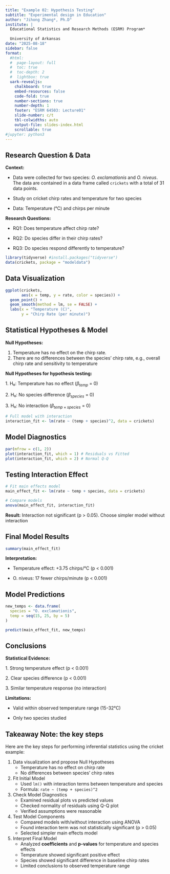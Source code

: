 ```yaml
---
title: "Example 02: Hypothesis Testing"
subtitle: "Experimental design in Education"
author: "Jihong Zhang*, Ph.D"
institute: | 
  Educational Statistics and Research Methods (ESRM) Program*
  
  University of Arkansas
date: "2025-08-18"
sidebar: false
format: 
  #html: 
  #  page-layout: full
  #  toc: true
  #  toc-depth: 2
  #  lightbox: true
  uark-revealjs:
    chalkboard: true
    embed-resources: false
    code-fold: true
    number-sections: true
    number-depth: 1
    footer: "ESRM 64503: Lecture01"
    slide-number: c/t
    tbl-colwidths: auto
    output-file: slides-index.html
    scrollable: true
#jupyter: python3
---
```


## Research Question & Data

**Context:**

-   Data were collected for two species: *O. exclamationis* and *O. niveus*. The data are contained in a data frame called `crickets` with a total of 31 data points.

-   Study on cricket chirp rates and temperature for two species

-   Data: Temperature (°C) and chirps per minute

**Research Questions:**

-   RQ1: Does temperature affect chirp rate?

-   RQ2: Do species differ in their chirp rates?

-   RQ3: Do species respond differently to temperature?

```r
library(tidyverse) #install.packages("tidyverse")
data(crickets, package = "modeldata")
```

## Data Visualization

```r
ggplot(crickets, 
       aes(x = temp, y = rate, color = species)) + 
  geom_point() +
  geom_smooth(method = lm, se = FALSE) +
  labs(x = "Temperature (C)", 
       y = "Chirp Rate (per minute)")
```

## Statistical Hypotheses & Model

**Null Hypotheses:**

1.  Temperature has no effect on the chirp rate.
2.  There are no differences between the species’ chirp rate, e.g., overall chirp rate and sensitivity to temperature

**Null Hypotheses for hypothesis testing:**

1\. H₀: Temperature has no effect ($β_{temp}$ = 0)

2\. H₀: No species difference ($β_{species}$ = 0)

3\. H₀: No interaction ($β_{temp×species}$ = 0)

```r
# Full model with interaction
interaction_fit <- lm(rate ~ (temp + species)^2, data = crickets)
```

## Model Diagnostics

```r
par(mfrow = c(1, 2))
plot(interaction_fit, which = 1) # Residuals vs Fitted
plot(interaction_fit, which = 2) # Normal Q-Q
```

## Testing Interaction Effect

```r
# Fit main effects model
main_effect_fit <- lm(rate ~ temp + species, data = crickets)

# Compare models
anova(main_effect_fit, interaction_fit)
```

**Result:** Interaction not significant (p \> 0.05). Choose simpler model without interaction

## Final Model Results

```r
summary(main_effect_fit)
```

**Interpretation:**

-   Temperature effect: +3.75 chirps/°C (p \< 0.001)

-   O. niveus: 17 fewer chirps/minute (p \< 0.001)

## Model Predictions

```r
new_temps <- data.frame(
  species = "O. exclamationis",
  temp = seq(15, 25, by = 5)
)

predict(main_effect_fit, new_temps)
```

## Conclusions

**Statistical Evidence:**

1\. Strong temperature effect (p \< 0.001)

2\. Clear species difference (p \< 0.001)

3\. Similar temperature response (no interaction)

**Limitations:**

-   Valid within observed temperature range (15-32°C)

-   Only two species studied

## Takeaway Note: the key steps

Here are the key steps for performing inferential statistics using the cricket example:

1.  Data visualization and propose Null Hypotheses
    -   Temperature has no effect on chirp rate
    -   No differences between species' chirp rates
2.  Fit Initial Model
    -   Used `lm()` with interaction terms between temperature and species
    -   Formula: `rate ~ (temp + species)^2`
3.  Check Model Diagnostics
    -   Examined residual plots vs predicted values
    -   Checked normality of residuals using Q-Q plot
    -   Verified assumptions were reasonable
4.  Test Model Components
    -   Compared models with/without interaction using ANOVA
    -   Found interaction term was not statistically significant (p \> 0.05)
    -   Selected simpler main effects model
5.  Interpret Final Model
    -   Analyzed **coefficients** and **p-values** for temperature and species effects
    -   Temperature showed significant positive effect
    -   Species showed significant difference in baseline chirp rates
    -   Limited conclusions to observed temperature range
